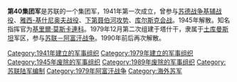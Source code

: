 {{Unreferenced|time=2020-08-05T01:20:34+00:00}}
'''第40集团军'''是苏联的一个集团军，1941年第一次成立，曾参与[[苏德战争|苏德战争]][[基辅战役_(1943年)|基辅战役]]、[[雅西-基什尼奥夫战役|雅西-基什尼奥夫战役]]、[[下第聂伯河攻势|下第聂伯河攻势]]、[[库尔斯克会战|库尔斯克会战]]。1945年解散。知名指挥官为[[基里爾·莫斯卡連科|基里爾·莫斯卡連科]]。1979年12月第二次组建于塔什干，隶属于[[土库曼斯坦|土库曼斯坦]]军区，参与[[苏联－阿富汗战争|苏联－阿富汗战争]]。1990年前后再次解散。

{{苏联陆军集团军}}
{{蘇聯軍團單位}}

[[Category:1941年建立的军事组织|Category:1941年建立的军事组织]]
[[Category:1979年建立的军事组织|Category:1979年建立的军事组织]]
[[Category:1945年废除的军事组织|Category:1945年废除的军事组织]]
[[Category:1989年废除的军事组织|Category:1989年废除的军事组织]]
[[Category:苏联陆军编制|Category:苏联陆军编制]]
[[Category:1979年阿富汗战争|Category:1979年阿富汗战争]]
[[Category:海外苏军|Category:海外苏军]]